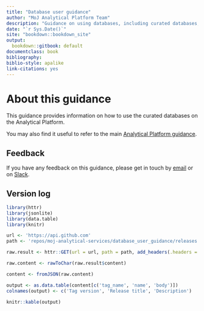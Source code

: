 ```yaml
--- 
title: "Database user guidance"
author: "MoJ Analytical Platform Team"
description: "Guidance on using databases, including curated databases, on the MoJ Analytical Platform."
date: "`r Sys.Date()`"
site: "bookdown::bookdown_site"
output:
  bookdown::gitbook: default
documentclass: book
bibliography:
biblio-style: apalike
link-citations: yes
---
```


# About this guidance {-}

This guidance provides information on how to use the curated databases on the Analytical Platform.

You may also find it useful to refer to the main [Analytical Platform guidance](https://moj-analytical-services.github.io/platform_user_guidance/).

## Feedback

If you have any feedback on this guidance, please get in touch by [email](mailto:analytical_platform@digital.justice.gov.uk) or on [Slack](https://asdslack.slack.com).

## Version log

```r
library(httr)
library(jsonlite)
library(data.table)
library(knitr)

url <- 'https://api.github.com'
path <- 'repos/moj-analytical-services/database_user_guidance/releases'

raw.result <- httr::GET(url = url, path = path, add_headers(.headers = c(token = Sys.getenv('OAUTH_TOKEN'))))

raw.content <- rawToChar(raw.result$content)

content <- fromJSON(raw.content)

output <- as.data.table(content[c('tag_name', 'name', 'body')])
colnames(output) <- c('Tag version', 'Release title', 'Description')

knitr::kable(output)
```
